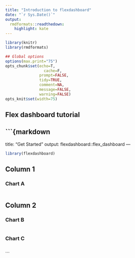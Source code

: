 ```yaml
---
title: "Introduction to flexdashboard"
date: "`r Sys.Date()`"
output:
  rmdformats::readthedown:
    highlight: kate
---
```



```r
library(knitr)
library(rmdformats)

## Global options
options(max.print="75")
opts_chunk$set(echo=T,
	             cache=F,
               prompt=FALSE,
               tidy=TRUE,
               comment=NA,
               message=FALSE,
               warning=FALSE)
opts_knit$set(width=75)
```

## Flex dashboard tutorial


```{markdown
---
title: "Get Started"
output: flexdashboard::flex_dashboard
---

```r
library(flexdashboard)
```

Column 1
--------------------------------------------------

### Chart A

```r
```

Column 2
--------------------------------------------------

### Chart B

```r
```

### Chart C

```r
```

```
